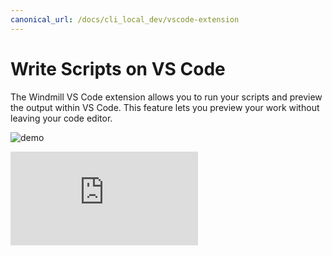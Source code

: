 ```yaml
---
canonical_url: /docs/cli_local_dev/vscode-extension
---
```



# Write Scripts on VS Code

The Windmill VS Code extension allows you to run your scripts and preview the output within VS Code. This feature lets you preview your work without leaving your code editor.

![demo](../cli_local_dev/1_vscode-extension/main.png.webp)

<iframe
	style={{ aspectRatio: '16/9' }}
	src="https://www.youtube.com/embed/aSOF6AzyDr8?vq=hd1080"
	title="YouTube video player"
	frameBorder="0"
	allow="accelerometer; autoplay; clipboard-write; encrypted-media; gyroscope; picture-in-picture; web-share"
	allowFullScreen
	className="border-2 rounded-xl object-cover w-full dark:border-gray-800"
></iframe>

<br/>

<div class="grid grid-cols-2 gap-6 mb-4">
	<DocCard
		title="VS Code Extension"
		description="The Windmill VS Code extension allows you to run your scripts and preview the output within VS Code."
		href="/docs/cli_local_dev/vscode-extension"
	/>
</div>
